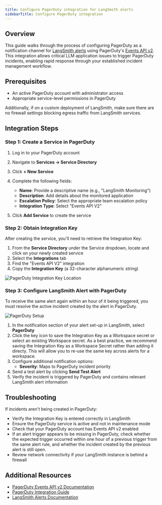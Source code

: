 ```yaml
---
title: Configure PagerDuty integration for LangSmith alerts
sidebarTitle: Configure PagerDuty integration
---
```


## Overview

This guide walks through the process of configuring PagerDuty as a notification channel for [LangSmith alerts](/langsmith/alerts) using PagerDuty's [Events API v2](https://developer.pagerduty.com/docs/events-api-v2-overview). This integration allows critical LLM application issues to trigger PagerDuty incidents, enabling rapid response through your established incident management workflow.

## Prerequisites

* An active PagerDuty account with administrator access
* Appropriate service-level permissions in PagerDuty

Additionally, if on a custom deployment of LangSmith, make sure there are no firewall settings blocking egress traffic from LangSmith services.

## Integration Steps

### Step 1: Create a Service in PagerDuty

1. Log in to your PagerDuty account

2. Navigate to **Services → Service Directory**

3. Click **+ New Service**

4. Complete the following fields:

   * **Name**: Provide a descriptive name (e.g., "LangSmith Monitoring")
   * **Description**: Add details about the monitored application
   * **Escalation Policy**: Select the appropriate team escalation policy
   * **Integration Type**: Select "Events API V2"

5. Click **Add Service** to create the service

### Step 2: Obtain Integration Key

After creating the service, you'll need to retrieve the Integration Key:

1. From the **Service Directory** under the Service dropdown, locate and click on your newly created service
2. Select the **Integrations** tab
3. Find the "Events API V2" integration
4. Copy the **Integration Key** (a 32-character alphanumeric string)

![PagerDuty Integration Key Location](images/pager-duty.png)

### Step 3: Configure LangSmith Alert with PagerDuty

<Info>
  To receive the same alert again within an hour of it being triggered, you must resolve the active incident created by the alert in PagerDuty.
</Info>

![PagerDuty Setup](images/pagerduty-setup.png)

1. In the notification section of your alert set-up in LangSmith, select **PagerDuty**
2. Click the key icon to save the Integration Key as a Workspace secret or select an existing Workspace secret. As a best practice, we recommend saving the Integration Key as a Workspace Secret rather than adding it directy. This will allow you to re-use the same key across alerts for a workspace.
3. Configure additional notification options:
   * **Severity**: Maps to PagerDuty incident priority
4. Send a test alert by clicking **Send Test Alert**
5. Verify the incident is triggered by PagerDuty and contains relevant LangSmith alert information

## Troubleshooting

If incidents aren't being created in PagerDuty:

* Verify the Integration Key is entered correctly in LangSmith
* Ensure the PagerDuty service is active and not in maintenance mode
* Check that your PagerDuty account has Events API v2 enabled
* If an alert trigger appears to be missing in PagerDuty, check whether the expected trigger occurred within one hour of a previous trigger from the same alert rule, and whether the incident created by the previous alert is still open.
* Review network connectivity if your LangSmith instance is behind a firewall

## Additional Resources

* [PagerDuty Events API v2 Documentation](https://developer.pagerduty.com/docs/events-api-v2/overview/)
* [PagerDuty Integration Guide](https://support.pagerduty.com/docs/services-and-integrations)
* [LangSmith Alerts Documentation](/langsmith/alerts)
